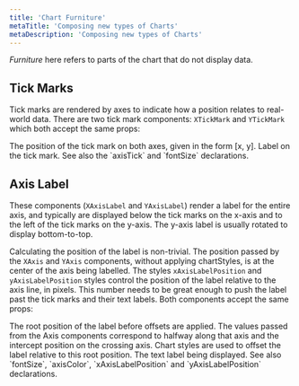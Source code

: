 ```yaml
---
title: 'Chart Furniture'
metaTitle: 'Composing new types of Charts'
metaDescription: 'Composing new types of Charts'
---
```



_Furniture_ here refers to parts of the chart that do not display data.

## Tick Marks

Tick marks are rendered by axes to indicate how a position relates to real-world data. There are two tick mark components: `XTickMark` and `YTickMark` which both accept the same props:

<PropDef name="position" type="[number, number]" required>
  The position of the tick mark on both axes, given in the form [x, y].
</PropDef>
<PropDef name="label" type="string" def="(empty string)">
  Label on the tick mark.
</PropDef>
<PropDef name="chartStyle" type="ChartStyle">
  See also the `axisTick` and `fontSize` declarations.
</PropDef>

## Axis Label

These components (`XAxisLabel` and `YAxisLabel`) render a label for the entire axis, and typically are displayed below the tick marks on the x-axis and to the left of the tick marks on the y-axis. The y-axis label is usually rotated to display bottom-to-top.

Calculating the position of the label is non-trivial. The position passed by the `XAxis` and `YAxis` components, without applying chartStyles, is at the center of the axis being labelled. The styles `xAxisLabelPosition` and `yAxisLabelPosition` styles control the position of the label relative to the axis line, in pixels. This number needs to be great enough to push the label past the tick marks and their text labels. Both components accept the same props:

<PropDef name="position" required>
  The root position of the label before offsets are applied. The values passed
  from the Axis components correspond to halfway along that axis and the
  intercept position on the crossing axis. Chart styles are used to offset the
  label relative to this root position.
</PropDef>
<PropDef name="label" type="string">
  The text label being displayed.
</PropDef>
<PropDef name="chartStyle" type="ChartStyle">
  See also `fontSize`, `axisColor`, `xAxisLabelPosition` and
  `yAxisLabelPosition` declarations.
</PropDef>
